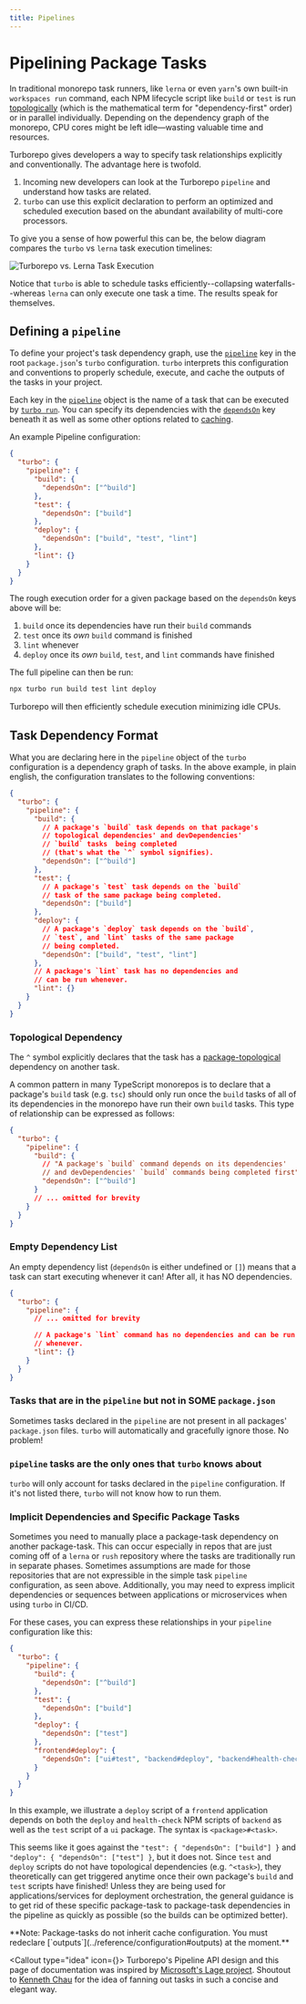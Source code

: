 ```yaml
---
title: Pipelines
---
```



# Pipelining Package Tasks

In traditional monorepo task runners, like `lerna` or even `yarn`'s own built-in `workspaces run` command, each NPM lifecycle script like `build` or `test` is run [topologically](../glossary#topological-order) (which is the mathematical term for "dependency-first" order) or in parallel individually. Depending on the dependency graph of the monorepo, CPU cores might be left idle—wasting valuable time and resources.

Turborepo gives developers a way to specify task relationships explicitly and conventionally. The advantage here is twofold.

1. Incoming new developers can look at the Turborepo `pipeline` and understand how tasks are related.
2. `turbo` can use this explicit declaration to perform an optimized and scheduled execution based on the abundant availability of multi-core processors.

To give you a sense of how powerful this can be, the below diagram compares the `turbo` vs `lerna` task execution timelines:

![Turborepo vs. Lerna Task Execution](/images/docs/turbo-vs-lerna-execution.png)

Notice that `turbo` is able to schedule tasks efficiently--collapsing waterfalls--whereas `lerna` can only execute one task a time. The results speak for themselves.

## Defining a `pipeline`

To define your project's task dependency graph, use the [`pipeline`](../reference/configuration#pipeline) key in the root `package.json`'s `turbo` configuration. `turbo` interprets this configuration and conventions to properly schedule, execute, and cache the outputs of the tasks in your project.

Each key in the [`pipeline`](../reference/configuration#pipeline) object is the name of a task that can be executed by [`turbo run`](../reference/command-line-reference#turbo-run-task1-task2-1). You can specify its dependencies with the [`dependsOn`](../reference/configuration#dependson) key beneath it as well as some other options related to [caching](./caching).

An example Pipeline configuration:

```json
{
  "turbo": {
    "pipeline": {
      "build": {
        "dependsOn": ["^build"]
      },
      "test": {
        "dependsOn": ["build"]
      },
      "deploy": {
        "dependsOn": ["build", "test", "lint"]
      },
      "lint": {}
    }
  }
}
```

The rough execution order for a given package based on the `dependsOn` keys above will be:

1. `build` once its dependencies have run their `build` commands
2. `test` once its _own_ `build` command is finished
3. `lint` whenever
4. `deploy` once its _own_ `build`, `test`, and `lint` commands have finished

The full pipeline can then be run:

```bash
npx turbo run build test lint deploy
```

Turborepo will then efficiently schedule execution minimizing idle CPUs.

## Task Dependency Format

What you are declaring here in the `pipeline` object of the `turbo` configuration is a dependency graph of tasks. In the above example, in plain english, the configuration translates to the following conventions:

```json
{
  "turbo": {
    "pipeline": {
      "build": {
        // A package's `build` task depends on that package's
        // topological dependencies' and devDependencies'
        // `build` tasks  being completed
        // (that's what the `^` symbol signifies).
        "dependsOn": ["^build"]
      },
      "test": {
        // A package's `test` task depends on the `build`
        // task of the same package being completed.
        "dependsOn": ["build"]
      },
      "deploy": {
        // A package's `deploy` task depends on the `build`,
        // `test`, and `lint` tasks of the same package
        // being completed.
        "dependsOn": ["build", "test", "lint"]
      },
      // A package's `lint` task has no dependencies and
      // can be run whenever.
      "lint": {}
    }
  }
}
```

### Topological Dependency

The `^` symbol explicitly declares that the task has a [package-topological](../glossary#topological-order-1) dependency on another task.

A common pattern in many TypeScript monorepos is to declare that a package's `build` task (e.g. `tsc`) should only run once the `build` tasks of all of its dependencies in the monorepo have run their own `build` tasks. This type of relationship can be expressed as follows:

```json
{
  "turbo": {
    "pipeline": {
      "build": {
        // "A package's `build` command depends on its dependencies'
        // and devDependencies' `build` commands being completed first"
        "dependsOn": ["^build"]
      }
      // ... omitted for brevity
    }
  }
}
```

### Empty Dependency List

An empty dependency list (`dependsOn` is either undefined or `[]`) means that a task can start executing whenever it can! After all, it has NO dependencies.

```json
{
  "turbo": {
    "pipeline": {
      // ... omitted for brevity

      // A package's `lint` command has no dependencies and can be run at
      // whenever.
      "lint": {}
    }
  }
}
```

### Tasks that are in the `pipeline` but not in SOME `package.json`

Sometimes tasks declared in the `pipeline` are not present in all packages' `package.json` files. `turbo` will automatically and gracefully ignore those. No problem!

### `pipeline` tasks are the only ones that `turbo` knows about

`turbo` will only account for tasks declared in the `pipeline` configuration. If it's not listed there, `turbo` will not know how to run them.

### Implicit Dependencies and Specific Package Tasks

Sometimes you need to manually place a package-task dependency on another package-task. This can occur especially in repos that are just coming off of a `lerna` or `rush` repository where the tasks are traditionally run in separate phases. Sometimes assumptions are made for those repositories that are not expressible in the simple task `pipeline` configuration, as seen above.
Additionally, you may need to express implicit dependencies or sequences between applications or microservices when using `turbo` in CI/CD.

For these cases, you can express these relationships in your `pipeline` configuration like this:

```json
{
  "turbo": {
    "pipeline": {
      "build": {
        "dependsOn": ["^build"]
      },
      "test": {
        "dependsOn": ["build"]
      },
      "deploy": {
        "dependsOn": ["test"]
      },
      "frontend#deploy": {
        "dependsOn": ["ui#test", "backend#deploy", "backend#health-check"]
      }
    }
  }
}
```

In this example, we illustrate a `deploy` script of a `frontend` application depends on both the `deploy` and `health-check` NPM scripts of `backend` as well as the `test` script of a `ui` package. The syntax is `<package>#<task>`.

This seems like it goes against the `"test": { "dependsOn": ["build"] }` and `"deploy": { "dependsOn": ["test"] }`, but it does not. Since `test` and `deploy` scripts do not have topological dependencies (e.g. `^<task>`), they theoretically can get triggered anytime once their own package's `build` and `test` scripts have finished! Unless they are being used for applications/services for deployment orchestration, the general guidance is to get rid of these specific package-task to package-task dependencies in the pipeline as quickly as possible (so the builds can be optimized better).

<Callout>
  **Note: Package-tasks do not inherit cache configuration. You must redeclare
  [`outputs`](../reference/configuration#outputs) at the moment.**
</Callout>

<Callout type="idea" icon={<HeartIcon  className="h-5 w-5 mt-1 text-gray-400" aria-hidden="true" />}>
Turborepo's Pipeline API design and this page of documentation was inspired by [Microsoft's Lage project](https://microsoft.github.io/lage/guide/pipeline.html#defining-a-pipeline).
Shoutout to [Kenneth Chau](https://twitter.com/kenneth_chau) for the idea of fanning out tasks in such a concise and elegant way.
</Callout>
